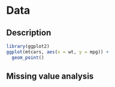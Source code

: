 # Data

## Description
```r
library(ggplot2)
ggplot(mtcars, aes(x = wt, y = mpg)) +
  geom_point()
```



## Missing value analysis

